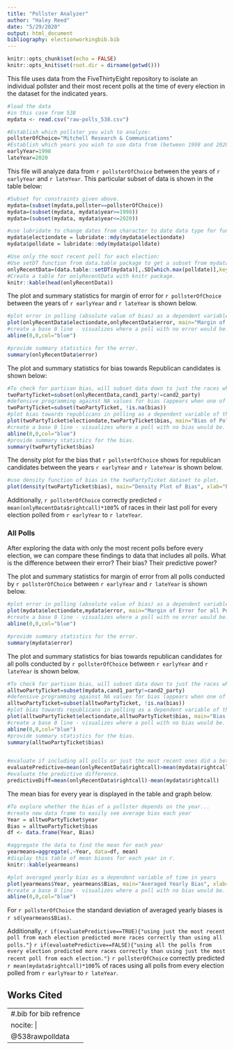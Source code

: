 ```yaml
---
title: "Pollster Analyzer"
author: "Haley Reed"
date: "5/29/2020"
output: html_document
bibliography: electionworkingbib.bib
---
```


```r
knitr::opts_chunk$set(echo = FALSE)
knitr::opts_knit$set(root.dir = dirname(getwd()))
```

This file uses data from the FiveThirtyEight repository to isolate an individual pollster and their most recent polls at the time of every election in the dataset for the indicated years.

```r
#load the data
#in this case from 538
mydata <- read.csv("raw-polls_538.csv")
```

```r
#Establish which pollster you wish to analyze:
pollsterOfChoice="Mitchell Research & Communications"
#Establish which years you wish to use data from (between 1998 and 2020):
earlyYear=1998
lateYear=2020
```

This file will analyze data from `r pollsterOfChoice` between the years of `r earlyYear` and `r lateYear`. This particular subset of data is shown in the table below:

```r
#Subset for constraints given above.
mydata=(subset(mydata,pollster==pollsterOfChoice))
mydata=(subset(mydata, mydata$year>=1998))
mydata=(subset(mydata, mydata$year<=2020))

#use lubridate to change dates from character to date data type for functionality. 
mydata$electiondate = lubridate::mdy(mydata$electiondate)
mydata$polldate = lubridate::mdy(mydata$polldate)

```

```r
#Use only the most recent poll for each election:
#Use setDT function from data.table package to get a subset from mydata with just the max. value of the date element for each race (grouped with the keyby function). Call this new subset of data onlyRecentData.
onlyRecentData=(data.table::setDT(mydata)[,.SD[which.max(polldate)],keyby=race_id])
#Create a table for onlyRecentData with knitr package.
knitr::kable(head(onlyRecentData))
```

The plot and summary statistics for margin of error for `r pollsterOfChoice` between the years of `r earlyYear` and `r lateYear` is shown below.

```r
#plot error in polling (absolute value of bias) as a dependent variable of the date of the election. 
plot(onlyRecentData$electiondate,onlyRecentData$error, main="Margin of Error of Polls", xlab="Election Date", ylab="Margin of Error")
#create a base 0 line - visualizes where a poll with no error would be.
abline(0,0,col="blue")  

#provide summary statistics for the error.
summary(onlyRecentData$error)
```

The plot and summary statistics for bias towards Republican candidates is shown below:

```r
#To check for partisan bias, will subset data down to just the races where candidate 1 and candidate 2 are running on two different party tickets.
twoPartyTicket=subset(onlyRecentData,cand1_party!=cand2_party)
#defensive programming against NA values for bias (appears when one of the candidates is an independent) 
twoPartyTicket=subset(twoPartyTicket, !is.na(bias))
#plot bias towards republicans in polling as a dependent variable of the date of the election.
plot(twoPartyTicket$electiondate,twoPartyTicket$bias, main="Bias of Polls towards Republican Candidates", xlab="Election Date", ylab="Bias")
#create a base 0 line - visualizes where a poll with no bias would be. 
abline(0,0,col="blue")
#provide summary statistics for the bias.
summary(twoPartyTicket$bias)
```


The density plot for the bias that `r pollsterOfChoice` shows for republican candidates between the years `r earlyYear` and `r lateYear` is shown below.
```r
#use density function of bias in the twoPartyTicket dataset to plot.
plot(density(twoPartyTicket$bias), main="Density Plot of Bias", xlab="Rebulican Bias")
```

Additionally, `r pollsterOfChoice` correctly predicted `r mean(onlyRecentData$rightcall)*100`% of races in their last poll for every election polled from `r earlyYear` to `r lateYear`.

\newpage
### All Polls

After exploring the data with only the most recent polls before every election, we can compare these findings to data that includes all polls. What is the difference between their error? Their bias? Their predictive power?

The plot and summary statistics for margin of error from all polls conducted by `r pollsterOfChoice` between `r earlyYear` and `r lateYear` is shown below.

```r
#plot error in polling (absolute value of bias) as a dependent variable of the date of the election. 
plot(mydata$electiondate,mydata$error, main="Margin of Error for all Polls", xlab="Election Date", ylab="Margin of Error")
#create a base 0 line - visualizes where a poll with no error would be.
abline(0,0,col="blue")  

#provide summary statistics for the error.
summary(mydata$error)
```

The plot and summary statistics for bias towards republican candidates for all polls conducted by `r pollsterOfChoice` between `r earlyYear` and `r lateYear` is shown below.

```r
#To check for partisan bias, will subset data down to just the races where candidate 1 and candidate 2 are running on two different party tickets.
alltwoPartyTicket=subset(mydata,cand1_party!=cand2_party)
#defensive programming against NA values for bias (appears when one of the candidates is an independent) 
alltwoPartyTicket=subset(alltwoPartyTicket, !is.na(bias))
#plot bias towards republicans in polling as a dependent variable of the date of the election.
plot(alltwoPartyTicket$electiondate,alltwoPartyTicket$bias, main="Bias of Polls towards Republican Candidates for all Polls", xlab="Election Date", ylab="Bias")
#create a base 0 line - visualizes where a poll with no bias would be. 
abline(0,0,col="blue")
#provide summary statistics for the bias.
summary(alltwoPartyTicket$bias)


#evaluate if including all polls or just the most recent ones did a better job.
evaluatePredictive=mean(onlyRecentData$rightcall)>mean(mydata$rightcall)
#evaluate the predictive difference.
predictiveDiff=mean(onlyRecentData$rightcall)-mean(mydata$rightcall)
```


The mean bias for every year is displayed in the table and graph below.  

```r
#To explore whether the bias of a pollster depends on the year...
#create new data frame to easily see average bias each year
Year = alltwoPartyTicket$year
Bias = alltwoPartyTicket$bias
df <- data.frame(Year, Bias)

#aggregate the data to find the mean for each year
yearmeans=aggregate(.~Year, data=df, mean)
#display this table of mean biases for each year in r. 
knitr::kable(yearmeans)

#plot averaged yearly bias as a dependent variable of time in years
plot(yearmeans$Year, yearmeans$Bias, main="Averaged Yearly Bias", xlab="Year", ylab="Bias towards Republican Party")
#create a base 0 line - visualizes where a poll with no bias would be. 
abline(0,0,col="blue")
```



For `r pollsterOfChoice` the standard deviation of averaged yearly biases is `r sd(yearmeans$Bias)`. 


Additionally, `r if(evaluatePredictive==TRUE){"using just the most recent poll from each election predicted more races correctly than using all polls."}` `r if(evaluatePredictive==FALSE){"using all the polls from every election predicted more races correctly than using just the most recent poll from each election."}`
`r pollsterOfChoice` correctly predicted `r mean(mydata$rightcall)*100`% of races using all polls from every election polled from `r earlyYear` to `r lateYear`.

\newpage
## Works Cited

---
#.bib for bib refrence
nocite: |
  @538rawpolldata
---
